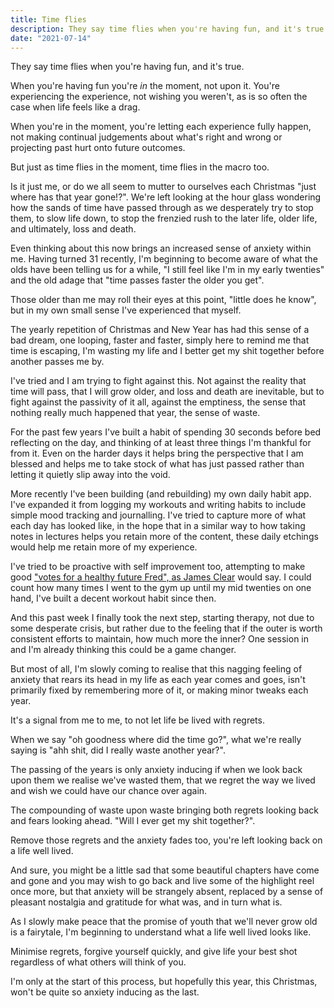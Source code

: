 ```yaml
---
title: Time flies
description: They say time flies when you're having fun, and it's true.
date: "2021-07-14"
---
```


They say time flies when you're having fun, and it's true.

When you're having fun you're _in_ the moment, not upon it. You're experiencing
the experience, not wishing you weren't, as is so often the case when life
feels like a drag.

When you're in the moment, you're letting each experience fully happen, not
making continual judgements about what's right and wrong or projecting past
hurt onto future outcomes.

But just as time flies in the moment, time flies in the macro too.

Is it just me, or do we all seem to mutter to ourselves each Christmas "just
where has that year gone!?". We're left looking at the hour glass wondering how
the sands of time have passed through as we desperately try to stop them, to
slow life down, to stop the frenzied rush to the later life, older life, and
ultimately, loss and death.

Even thinking about this now brings an increased sense of anxiety within me.
Having turned 31 recently, I'm beginning to become aware of what the olds have
been telling us for a while, "I still feel like I'm in my early twenties" and
the old adage that "time passes faster the older you get".

Those older than me may roll their eyes at this point, "little does he know",
but in my own small sense I've experienced that myself.

The yearly repetition of Christmas and New Year has had this sense of a bad
dream, one looping, faster and faster, simply here to remind me that time is
escaping, I'm wasting my life and I better get my shit together before another
passes me by.

I've tried and I am trying to fight against this. Not against the reality that
time will pass, that I will grow older, and loss and death are inevitable, but
to fight against the passivity of it all, against the emptiness, the sense that
nothing really much happened that year, the sense of waste.

For the past few years I've built a habit of spending 30 seconds before bed
reflecting on the day, and thinking of at least three things I'm thankful for
from it. Even on the harder days it helps bring the perspective that I am
blessed and helps me to take stock of what has just passed rather than letting
it quietly slip away into the void.

More recently I've been building (and rebuilding) my own daily habit app. I've
expanded it from logging my workouts and writing habits to include simple mood
tracking and journalling. I've tried to capture more of what each day has
looked like, in the hope that in a similar way to how taking notes in lectures
helps you retain more of the content, these daily etchings would help me retain
more of my experience.

I've tried to be proactive with self improvement too, attempting to make good
["votes for a healthy future Fred", as James
Clear](https://jamesclear.com/3-2-1/june-4-2020) would say. I could count how
many times I went to the gym up until my mid twenties on one hand, I've built a
decent workout habit since then.

And this past week I finally took the next step, starting therapy, not due to
some desperate crisis, but rather due to the feeling that if the outer is worth
consistent efforts to maintain, how much more the inner? One session in and I'm
already thinking this could be a game changer.

But most of all, I'm slowly coming to realise that this nagging feeling of
anxiety that rears its head in my life as each year comes and goes, isn't
primarily fixed by remembering more of it, or making minor tweaks each year.

It's a signal from me to me, to not let life be lived with regrets.

When we say "oh goodness where did the time go?", what we're really saying is
"ahh shit, did I really waste another year?".

The passing of the years is only anxiety inducing if when we look back upon
them we realise we've wasted them, that we regret the way we lived and wish we
could have our chance over again.

The compounding of waste upon waste bringing both regrets looking back and
fears looking ahead. "Will I ever get my shit together?".

Remove those regrets and the anxiety fades too, you're left looking back on a
life well lived.

And sure, you might be a little sad that some beautiful chapters have come and
gone and you may wish to go back and live some of the highlight reel once more,
but that anxiety will be strangely absent, replaced by a sense of pleasant
nostalgia and gratitude for what was, and in turn what is.

As I slowly make peace that the promise of youth that we'll never grow old is a
fairytale, I'm beginning to understand what a life well lived looks like.

Minimise regrets, forgive yourself quickly, and give life your best shot
regardless of what others will think of you.

I'm only at the start of this process, but hopefully this year, this Christmas,
won't be quite so anxiety inducing as the last.
